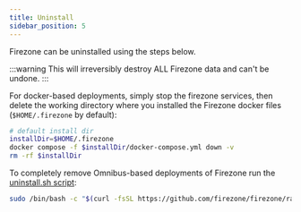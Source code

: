 ```yaml
---
title: Uninstall
sidebar_position: 5
---
```


Firezone can be uninstalled using the steps below.

:::warning
This will irreversibly destroy ALL Firezone data and can't be undone.
:::

<Tabs>
<TabItem label="Docker" value="docker" default>

For docker-based deployments, simply stop the firezone services, then
delete the working directory where you installed the Firezone docker
files (`$HOME/.firezone` by default):

```bash
# default install dir
installDir=$HOME/.firezone
docker compose -f $installDir/docker-compose.yml down -v
rm -rf $installDir
```

</TabItem>
<TabItem label="Omnibus" value="omnibus">

To completely remove Omnibus-based deployments of Firezone run the [uninstall.sh
script](https://github.com/firezone/firezone/blob/master/scripts/uninstall.sh):

```bash
sudo /bin/bash -c "$(curl -fsSL https://github.com/firezone/firezone/raw/master/scripts/uninstall.sh)"
```

</TabItem>
</Tabs>

